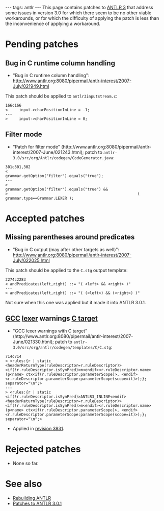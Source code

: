 ---
tags: antlr
---
This page contains patches to [[ANTLR 3]] that address some issues in version 3.0 for which there seem to be no other viable workarounds, or for which the difficulty of applying the patch is less than the inconvenience of applying a workaround.

= Pending patches =

== Bug in C runtime column handling ==

* "Bug in C runtime column handling": http://www.antlr.org:8080/pipermail/antlr-interest/2007-July/021949.html

This patch should be applied to <tt>antlr3inputstream.c</tt>:

<pre>166c166
<     input->charPositionInLine = -1;
---
>     input->charPositionInLine = 0;</pre>

== Filter mode ==

* "Patch for filter mode" (http://www.antlr.org:8080/pipermail/antlr-interest/2007-June/021243.html); patch to <tt>antlr-3.0/src/org/Antlr/codegen/CodeGenerator.java</tt>:

<pre>301c301,302
<                                                         grammar.getOption("filter").equals("true");
---
>                                                         grammar.getOption("filter").equals("true") &&
>                                                         ( grammar.type==Grammar.LEXER );</pre>

= Accepted patches =

== Missing parentheses around predicates ==

* "Bug in C output (may after other targets as well)": http://www.antlr.org:8080/pipermail/antlr-interest/2007-July/022025.html

This patch should be applied to the <tt>C.stg</tt> output template:

<pre>2274c2283
< andPredicates(left,right) ::= "( <left> && <right> )"
---
> andPredicates(left,right) ::= "( (<left>) && (<right>) )"</pre>

Not sure when this one was applied but it made it into ANTLR 3.0.1.

== [[GCC]] [[lexer]] warnings [[C target]] ==

* "GCC lexer warnings with C target" (http://www.antlr.org:8080/pipermail/antlr-interest/2007-June/021330.html); patch to <tt>antlr-3.0/src/org/antlr/codegen/templates/C/C.stg</tt>:

<pre>714c714
< <rules:{r | static <headerReturnType(ruleDescriptor=r.ruleDescriptor)>        <if(!r.ruleDescriptor.isSynPred)>m<endif><r.ruleDescriptor.name>    (p<name> ctx<if(r.ruleDescriptor.parameterScope)>, <endif><r.ruleDescriptor.parameterScope:parameterScope(scope=it)>);}; separator="\n";>
---
> <rules:{r | static <if(!r.ruleDescriptor.isSynPred)>ANTLR3_INLINE<endif> <headerReturnType(ruleDescriptor=r.ruleDescriptor)>  <if(!r.ruleDescriptor.isSynPred)>m<endif><r.ruleDescriptor.name>    (p<name> ctx<if(r.ruleDescriptor.parameterScope)>, <endif><r.ruleDescriptor.parameterScope:parameterScope(scope=it)>);}; separator="\n";></pre>

* Applied in [http://fisheye2.cenqua.com/changelog/antlr/src/org/antlr/codegen/templates/C?cs=3831 revision 3831].

= Rejected patches =

* None so far.

= See also =

* [[Rebuilding ANTLR]]
* [[Patches to ANTLR 3.0.1]]
